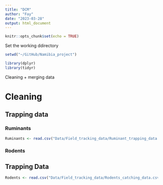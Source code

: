 ```yaml
---
title: "DCM"
author: "Fay"
date: "2023-03-28"
output: html_document
---
```


```r
knitr::opts_chunk$set(echo = TRUE)
```

Set the working ddirectory
```r
setwd("~/GitHub/Namibia_project")
```

```r
library(dplyr)
library(tidyr)
```

Cleaning  + merging data


# Cleaning
## Trapping data 
### Ruminants

```r
Ruminants <- read.csv("Data/Field_tracking_data/Ruminant_trapping_data.csv")
```

### Rodents 
## Trapping Data
```r
Rodents <- read.csv("Data/Field_tracking_data/Rodents_catching_data.csv")
```

